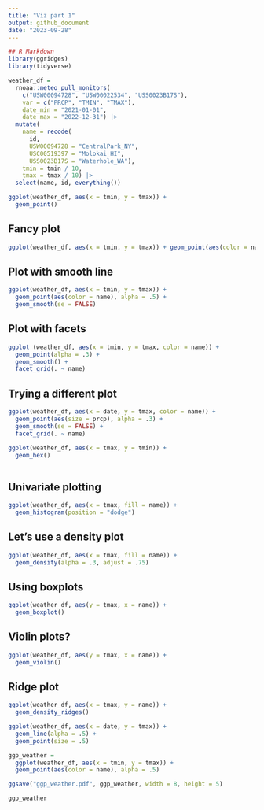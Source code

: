 ```yaml
---
title: "Viz part 1"
output: github_document
date: "2023-09-28"
---
```

```r
## R Markdown
library(ggridges)
library(tidyverse)
```


```r
weather_df = 
  rnoaa::meteo_pull_monitors(
    c("USW00094728", "USW00022534", "USS0023B17S"),
    var = c("PRCP", "TMIN", "TMAX"), 
    date_min = "2021-01-01",
    date_max = "2022-12-31") |>
  mutate(
    name = recode(
      id, 
      USW00094728 = "CentralPark_NY", 
      USC00519397 = "Molokai_HI",
      USS0023B17S = "Waterhole_WA"),
    tmin = tmin / 10,
    tmax = tmax / 10) |>
  select(name, id, everything())
```

```r
ggplot(weather_df, aes(x = tmin, y = tmax)) + 
  geom_point()
```

## Fancy plot

```r
ggplot(weather_df, aes(x = tmin, y = tmax)) + geom_point(aes(color = name))
```

## Plot with smooth line

```r
ggplot(weather_df, aes(x = tmin, y = tmax)) + 
  geom_point(aes(color = name), alpha = .5) +
  geom_smooth(se = FALSE)
```

## Plot with facets

```r
ggplot (weather_df, aes(x = tmin, y = tmax, color = name)) +
  geom_point(alpha = .3) +
  geom_smooth() +
  facet_grid(. ~ name)
```

## Trying a different plot

```r
ggplot(weather_df, aes(x = date, y = tmax, color = name)) +
  geom_point(aes(size = prcp), alpha = .3) + 
  geom_smooth(se = FALSE) +
  facet_grid(. ~ name)
```

```r
ggplot(weather_df, aes(x = tmax, y = tmin)) + 
  geom_hex()
  
```

## Univariate plotting

```r
ggplot(weather_df, aes(x = tmax, fill = name)) +
  geom_histogram(position = "dodge")
```

## Let's use a density plot

```r
ggplot(weather_df, aes(x = tmax, fill = name)) +
  geom_density(alpha = .3, adjust = .75)
```

## Using boxplots

```r
ggplot(weather_df, aes(y = tmax, x = name)) +
  geom_boxplot()
```

## Violin plots?

```r
ggplot(weather_df, aes(y = tmax, x = name)) +
  geom_violin()
```

## Ridge plot

```r
ggplot(weather_df, aes(x = tmax, y = name)) +
  geom_density_ridges()
```


```r
ggplot(weather_df, aes(x = date, y = tmax)) +
  geom_line(alpha = .5) +
  geom_point(size = .5)
```

```r
ggp_weather = 
  ggplot(weather_df, aes(x = tmin, y = tmax)) + 
  geom_point(aes(color = name), alpha = .5) 

ggsave("ggp_weather.pdf", ggp_weather, width = 8, height = 5)
```

```r
ggp_weather
```




